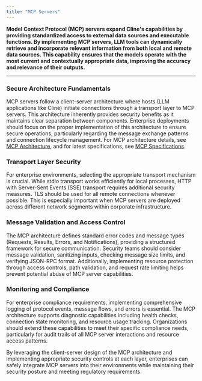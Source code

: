 ```yaml
---
title: "MCP Servers"
---
```


**Model Context Protocol (MCP) servers expand Cline's capabilities by providing standardized access to external data sources and executable functions. By implementing MCP servers, LLM tools can dynamically retrieve and incorporate relevant information from both local and remote data sources. This capability ensures that the models operate with the most current and contextually appropriate data, improving the accuracy and relevance of their outputs.**

---

### Secure Architecture Fundamentals

MCP servers follow a client-server architecture where hosts (LLM applications like Cline) initiate connections through a transport layer to MCP servers. This architecture inherently provides security benefits as it maintains clear separation between components. Enterprise deployments should focus on the proper implementation of this architecture to ensure secure operations, particularly regarding the message exchange patterns and connection lifecycle management. For MCP architecture details, see [MCP Architecture](https://modelcontextprotocol.io/docs/concepts/architecture), and for latest specifications, see [MCP Specifications](https://spec.modelcontextprotocol.io/specification/2024-11-05/).

### Transport Layer Security

For enterprise environments, selecting the appropriate transport mechanism is crucial. While stdio transport works efficiently for local processes, HTTP with Server-Sent Events (SSE) transport requires additional security measures. TLS should be used for all remote connections whenever possible. This is especially important when MCP servers are deployed across different network segments within corporate infrastructure.

### Message Validation and Access Control

The MCP architecture defines standard error codes and message types (Requests, Results, Errors, and Notifications), providing a structured framework for secure communication. Security teams should consider message validation, sanitizing inputs, checking message size limits, and verifying JSON-RPC format. Additionally, implementing resource protection through access controls, path validation, and request rate limiting helps prevent potential abuse of MCP server capabilities.

### Monitoring and Compliance

For enterprise compliance requirements, implementing comprehensive logging of protocol events, message flows, and errors is essential. The MCP architecture supports diagnostic capabilities including health checks, connection state monitoring, and resource usage tracking. Organizations should extend these capabilities to meet their specific compliance needs, particularly for audit trails of all MCP server interactions and resource access patterns.

By leveraging the client-server design of the MCP architecture and implementing appropriate security controls at each layer, enterprises can safely integrate MCP servers into their environments while maintaining their security posture and meeting regulatory requirements.
